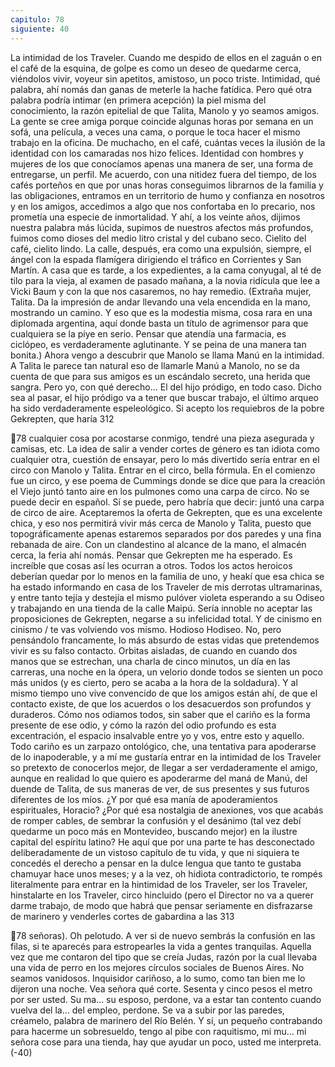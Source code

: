```yaml
---
capitulo: 78
siguiente: 40
---
```


La intimidad de los Traveler. Cuando me despido de ellos en el zaguán o en el
café de la esquina, de golpe es como un deseo de quedarme cerca, viéndolos
vivir, voyeur sin apetitos, amistoso, un poco triste. Intimidad, qué palabra, ahí
nomás dan ganas de meterle la hache fatídica. Pero qué otra palabra podría
intimar (en primera acepción) la piel misma del conocimiento, la razón epitelial
de que Talita, Manolo y yo seamos amigos. La gente se cree amiga porque
coincide algunas horas por semana en un sofá, una película, a veces una cama, o
porque le toca hacer el mismo trabajo en la oficina. De muchacho, en el café,
cuántas veces la ilusión de la identidad con los camaradas nos hizo felices.
Identidad con hombres y mujeres de los que conocíamos apenas una manera de
ser, una forma de entregarse, un perfil. Me acuerdo, con una nitidez fuera del
tiempo, de los cafés porteños en que por unas horas conseguimos librarnos de la
familia y las obligaciones, entramos en un territorio de humo y confianza en
nosotros y en los amigos, accedimos a algo que nos confortaba en lo precario, nos
prometía una especie de inmortalidad. Y ahí, a los veinte años, dijimos nuestra
palabra más lúcida, supimos de nuestros afectos más profundos, fuimos como
dioses del medio litro cristal y del cubano seco. Cielito del café, cielito lindo. La
calle, después, era como una expulsión, siempre, el ángel con la espada flamígera
dirigiendo el tráfico en Corrientes y San Martín. A casa que es tarde, a los
expedientes, a la cama conyugal, al té de tilo para la vieja, al examen de pasado
mañana, a la novia ridícula que lee a Vicki Baum y con la que nos casaremos, no
hay remedio.
(Extraña mujer, Talita. Da la impresión de andar llevando una vela encendida
en la mano, mostrando un camino. Y eso que es la modestia misma, cosa rara en
una diplomada argentina, aquí donde basta un título de agrimensor para que
cualquiera se la piye en serio. Pensar que atendía una farmacia, es ciclópeo, es
verdaderamente aglutinante. Y se peina de una manera tan bonita.)
Ahora vengo a descubrir que Manolo se llama Manú en la intimidad. A Talita
le parece tan natural eso de llamarle Manú a Manolo, no se da cuenta de que
para sus amigos es un escándalo secreto, una herida que sangra. Pero yo, con qué
derecho... El del hijo pródigo, en todo caso. Dicho sea al pasar, el hijo pródigo va
a tener que buscar trabajo, el último arqueo ha sido verdaderamente
espeleológico. Si acepto los requiebros de la pobre Gekrepten, que haría
312

78
cualquier cosa por acostarse conmigo, tendré una pieza asegurada y camisas, etc.
La idea de salir a vender cortes de género es tan idiota como cualquier otra,
cuestión de ensayar, pero lo más divertido sería entrar en el circo con Manolo y
Talita. Entrar en el circo, bella fórmula. En el comienzo fue un circo, y ese poema
de Cummings donde se dice que para la creación el Viejo juntó tanto aire en los
pulmones como una carpa de circo. No se puede decir en español. Sí se puede,
pero habría que decir: juntó una carpa de circo de aire. Aceptaremos la oferta de
Gekrepten, que es una excelente chica, y eso nos permitirá vivir más cerca de
Manolo y Talita, puesto que topográficamente apenas estaremos separados por
dos paredes y una fina rebanada de aire. Con un clandestino al alcance de la
mano, el almacén cerca, la feria ahí nomás. Pensar que Gekrepten me ha esperado.
Es increíble que cosas así les ocurran a otros. Todos los actos heroicos deberían
quedar por lo menos en la familia de uno, y heakí que esa chica se ha estado
informando en casa de los Traveler de mis derrotas ultramarinas, y entre tanto
tejía y destejía el mismo pulóver violeta esperando a su Odiseo y trabajando en
una tienda de la calle Maipú. Sería innoble no aceptar las proposiciones de
Gekrepten, negarse a su infelicidad total. Y de cinismo en cinismo / te vas
volviendo vos mismo. Hodioso Hodiseo.
No, pero pensándolo francamente, lo más absurdo de estas vidas que
pretendemos vivir es su falso contacto. Orbitas aisladas, de cuando en cuando
dos manos que se estrechan, una charla de cinco minutos, un día en las carreras,
una noche en la ópera, un velorio donde todos se sienten un poco más unidos (y
es cierto, pero se acaba a la hora de la soldadura). Y al mismo tiempo uno vive
convencido de que los amigos están ahí, de que el contacto existe, de que los
acuerdos o los desacuerdos son profundos y duraderos. Cómo nos odiamos
todos, sin saber que el cariño es la forma presente de ese odio, y cómo la razón
del odio profundo es esta excentración, el espacio insalvable entre yo y vos, entre
esto y aquello. Todo cariño es un zarpazo ontológico, che, una tentativa para
apoderarse de lo inapoderable, y a mí me gustaría entrar en la intimidad de los
Traveler so pretexto de conocerlos mejor, de llegar a ser verdaderamente el
amigo, aunque en realidad lo que quiero es apoderarme del maná de Manú, del
duende de Talita, de sus maneras de ver, de sus presentes y sus futuros
diferentes de los míos. ¿Y por qué esa manía de apoderamientos espirituales,
Horacio? ¿Por qué esa nostalgia de anexiones, vos que acabás de romper cables,
de sembrar la confusión y el desánimo (tal vez debí quedarme un poco más en
Montevideo, buscando mejor) en la ilustre capital del espíritu latino? He aquí
que por una parte te has desconectado deliberadamente de un vistoso capítulo
de tu vida, y que ni siquiera te concedés el derecho a pensar en la dulce lengua
que tanto te gustaba chamuyar hace unos meses; y a la vez, oh hidiota
contradictorio, te rompés literalmente para entrar en la hintimidad de los
Traveler, ser los Traveler, hinstalarte en los Traveler, circo hincluido (pero el
Director no va a querer darme trabajo, de modo que habrá que pensar
seriamente en disfrazarse de marinero y venderles cortes de gabardina a las
313

78
señoras). Oh pelotudo. A ver si de nuevo sembrás la confusión en las filas, si te
aparecés para estropearles la vida a gentes tranquilas. Aquella vez que me
contaron del tipo que se creía Judas, razón por la cual llevaba una vida de perro
en los mejores círculos sociales de Buenos Aires. No seamos vanidosos.
Inquisidor cariñoso, a lo sumo, como tan bien me lo dijeron una noche. Vea
señora qué corte. Sesenta y cinco pesos el metro por ser usted. Su ma... su esposo,
perdone, va a estar tan contento cuando vuelva del la... del empleo, perdone. Se
va a subir por las paredes, créamelo, palabra de marinero del Río Belén. Y sí, un
pequeño contrabando para hacerme un sobresueldo, tengo al pibe con
raquitismo, mi mu... mi señora cose para una tienda, hay que ayudar un poco,
usted me interpreta.
(-40)
